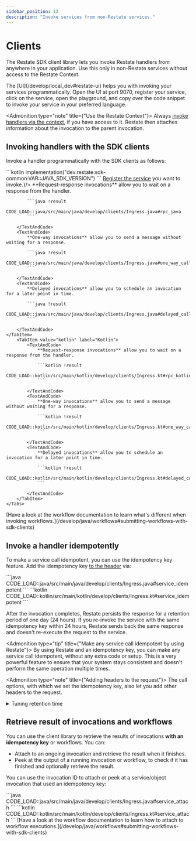 ```yaml
---
sidebar_position: 13
description: "Invoke services from non-Restate services."
---
```



# Clients
The Restate SDK client library lets you invoke Restate handlers from anywhere in your application.
Use this only in non-Restate services without access to the Restate Context.

<Admonition type="tip" title="Copy code templates via the UI Playground">
    The [UI](/develop/local_dev#restate-ui) helps you with invoking your services programmatically.
    Open the UI at port 9070, register your service, click on the service, open the playground, and copy over the code snippet to invoke your service in your preferred language.
</Admonition>

<Admonition type="note" title={"Use the Restate Context"}>
    Always [invoke handlers via the context](/develop/java/service-communication), if you have access to it.
    Restate then attaches information about the invocation to the parent invocation.
</Admonition>

## Invoking handlers with the SDK clients

Invoke a handler programmatically with the SDK clients as follows:

<Step stepLabel="1" title="Add the dependency to your project">
    ```kotlin
    implementation("dev.restate:sdk-common:VAR::JAVA_SDK_VERSION")
    ```
</Step>
<Step stepLabel="2" title={<span><a href={"/operate/registration"}>Register the service</a> you want to invoke.</span>}/>
<Step stepLabel="3" title="Connect to Restate and invoke the handler with your preferred semantics">
    <Tabs groupId="sdk" queryString>
    <TabItem value="java" label="Java">
        <TextAndCode>
            **Request-response invocations** allow you to wait on a response from the handler.

            ```java !result
            CODE_LOAD::java/src/main/java/develop/clients/Ingress.java#rpc_java
            ```

        </TextAndCode>
        <TextAndCode>
            **One-way invocations** allow you to send a message without waiting for a response.

            ```java !result
            CODE_LOAD::java/src/main/java/develop/clients/Ingress.java#one_way_call_java
            ```

        </TextAndCode>
        <TextAndCode>
            **Delayed invocations** allow you to schedule an invocation for a later point in time.

            ```java !result
            CODE_LOAD::java/src/main/java/develop/clients/Ingress.java#delayed_call_java
            ```

        </TextAndCode>
    </TabItem>
        <TabItem value="kotlin" label="Kotlin">
            <TextAndCode>
                **Request-response invocations** allow you to wait on a response from the handler.

                ```kotlin !result
                CODE_LOAD::kotlin/src/main/kotlin/develop/clients/Ingress.kt#rpc_kotlin
                ```

            </TextAndCode>
            <TextAndCode>
                **One-way invocations** allow you to send a message without waiting for a response.

                ```kotlin !result
                CODE_LOAD::kotlin/src/main/kotlin/develop/clients/Ingress.kt#one_way_call_kotlin
                ```

            </TextAndCode>
            <TextAndCode>
                **Delayed invocations** allow you to schedule an invocation for a later point in time.

                ```kotlin !result
                CODE_LOAD::kotlin/src/main/kotlin/develop/clients/Ingress.kt#delayed_call_kotlin
                ```

            </TextAndCode>
        </TabItem>
    </Tabs>
</Step>

<Admonition type="info" title="Invoking workflows">
    [Have a look at the workflow documentation to learn what's different when invoking workflows.](/develop/java/workflows#submitting-workflows-with-sdk-clients)
</Admonition>

## Invoke a handler idempotently

To make a service call idempotent, you can use the idempotency key feature.
Add the idempotency key [to the header](https://datatracker.ietf.org/doc/draft-ietf-httpapi-idempotency-key-header/) via:

<Tabs groupId="sdk" queryString>
    <TabItem value="java" label="Java">
        ```java
        CODE_LOAD::java/src/main/java/develop/clients/Ingress.java#service_idempotent
        ```
    </TabItem>
    <TabItem value="kotlin" label="Kotlin">
        ```kotlin
        CODE_LOAD::kotlin/src/main/kotlin/develop/clients/Ingress.kt#service_idempotent
        ```
    </TabItem>
</Tabs>

After the invocation completes, Restate persists the response for a retention period of one day (24 hours).
If you re-invoke the service with the same idempotency key within 24 hours, Restate sends back the same response and doesn't re-execute the request to the service.

<Admonition type="tip" title={"Make any service call idempotent by using Restate"}>
    By using Restate and an idempotency key, you can make any service call idempotent, without any extra code or setup.
    This is a very powerful feature to ensure that your system stays consistent and doesn't perform the same operation multiple times.
</Admonition>

<Admonition type="note" title={"Adding headers to the request"}>
    The call options, with which we set the idempotency key, also let you add other headers to the request.
</Admonition>

<details className={"grey-details"}>
    <summary> Tuning retention time</summary>

    You can tune the retention time on a service-level by using the [Admin API](/references/admin-api#tag/service/operation/modify_service)):
    ```shell
    curl -X PATCH localhost:9070/services/MyService \
        -H 'content-type: application/json' \
        -d '{"idempotency_retention": "2days"}'
    ```
    The retention time is in [humantime format](https://docs.rs/humantime/latest/humantime/).

</details>

## Retrieve result of invocations and workflows

You can use the client library to retrieve the results of invocations **with an idempotency key** or workflows.
You can:
- Attach to an ongoing invocation and retrieve the result when it finishes.
- Peek at the output of a running invocation or workflow, to check if it has finished and optionally retrieve the result.

You can use the invocation ID to attach or peek at a service/object invocation that used an idempotency key:

<Tabs groupId="sdk" queryString>
    <TabItem value="java" label="Java">
        ```java
        CODE_LOAD::java/src/main/java/develop/clients/Ingress.java#service_attach
        ```
    </TabItem>
    <TabItem value="kotlin" label="Kotlin">
        ```kotlin
        CODE_LOAD::kotlin/src/main/kotlin/develop/clients/Ingress.kt#service_attach
        ```
    </TabItem>
</Tabs>
<Admonition type={"info"} title={"Attaching to workflows"}>
    [Have a look at the workflow documentation to learn how to attach to workflow executions.](/develop/java/workflows#submitting-workflows-with-sdk-clients)
</Admonition>
